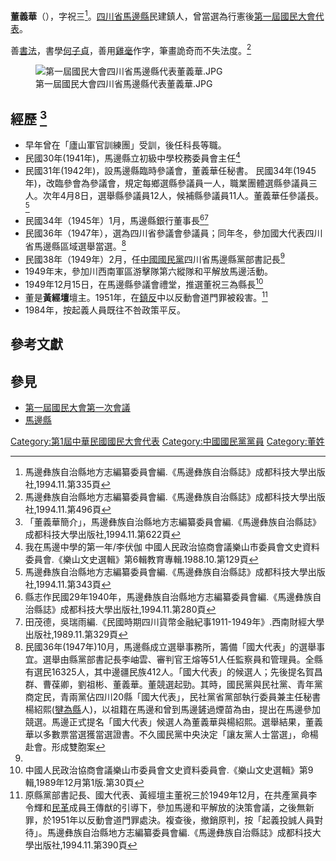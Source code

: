 '''董義華'''（{{bd|？年||1951年||catIdx=D董}}），字祝三<ref name="第335頁">馬邊彝族自治縣地方志編纂委員會編.《馬邊彝族自治縣誌》成都科技大學出版社,1994.11.第335頁</ref>。[[四川省|四川省]][[馬邊縣|馬邊縣]]民建鎮人，曾當選為行憲後[[第一屆國民大會代表|第一屆國民大會代表]]。

善[[書法|書法]]，書學[[何子貞|何子貞]]，善用[[雞毫|雞毫]]作字，筆畫詭奇而不失法度。<ref>馬邊彝族自治縣地方志編纂委員會編.《馬邊彝族自治縣誌》成都科技大學出版社,1994.11.第496頁</ref>

[[File:第一屆國民大會四川省馬邊縣代表董義華.JPG|thumb]]

== 經歷 <ref>「董義華簡介」，馬邊彝族自治縣地方志編纂委員會編.《馬邊彝族自治縣誌》成都科技大學出版社,1994.11.第622頁</ref> ==
*早年曾在「廬山軍官訓練團」受訓，後任科長等職。
*民國30年(1941年)，馬邊縣立初級中學校務委員會主任<ref>我在馬邊中學的第一年/李伏伽 中國人民政治協商會議樂山市委員會文史資料委員會.《樂山文史選輯》第6輯教育專輯.1988.10.第129頁</ref>
*民國31年(1942年)，設馬邊縣臨時參議會，董義華任秘書。 民國34年(1945年)，改臨參會為參議會，規定每鄉選縣參議員一人，職業團體選縣參議員三人。次年4月8日，選舉縣參議員12人，候補縣參議員11人。董義華任參議長。<ref>馬邊彝族自治縣地方志編纂委員會編.《馬邊彝族自治縣誌》成都科技大學出版社,1994.11.第343頁</ref>
*民國34年（1945年）1月，馬邊縣銀行董事長<ref>縣志作民國29年1940年，馬邊彝族自治縣地方志編纂委員會編.《馬邊彝族自治縣誌》成都科技大學出版社,1994.11.第280頁</ref><ref>田茂德，吳瑞雨編.《民國時期四川貨幣金融紀事1911-1949年》.西南財經大學出版社,1989.11.第329頁</ref>
*民國36年（1947年），選為四川省參議會參議員；同年冬，參加國大代表四川省馬邊縣區域選舉當選。<ref>民國36年(1947年)10月，馬邊縣成立選舉事務所，籌備「國大代表」的選舉事宜。選舉由縣黨部書記長李岫雲、審判官王熔等51人任監察員和管理員。全縣有選民16325人，其中邊疆民族412人。「國大代表」的候選人；先後提名賀昌群、曹葆卿，劉祖彬、董義華。董競選起勁。其時，國民黨與民社黨、青年黨商定民，青兩黨佔四川20縣「國大代表」，民社黨省黨部執行委員兼主任秘書楊紹熙([[犍為縣|犍為縣]]人)，以祖籍在馬邊和曾到馬邊鏟過煙苗為由，提出在馬邊參加競選。馬邊正式提名「國大代表」候選人為董義華與楊紹熙。選舉結果，董義華以多數票當選獲當選證書。不久國民黨中央決定「讓友黨人士當選」，命楊赴會。形成雙胞案</ref>
*民國38年（1949年）2月，任[[中國國民黨|中國國民黨]]四川省馬邊縣黨部書記長<ref name="第335頁" />
*1949年末，參加川西南軍區游擊隊第六縱隊和平解放馬邊活動。
*1949年12月15日，在馬邊縣參議會禮堂，推選董祝三為縣長<ref>中國人民政治協商會議樂山市委員會文史資料委員會.《樂山文史選輯》第9輯,1989年12月第1版.第30頁</ref>
*董是'''黃經壇'''壇主。1951年，在[[鎮反|鎮反]]中以反動會道門罪被殺害。<ref>原縣黨部書記長、國大代表、黃經壇主董祝三於1949年12月，在共產黨員李令輝和[[民革|民革]]成員王傳猷的引導下，參加馬邊和平解放的決策會議，之後無新罪，於1951年以反動會道門罪處決。複查後，撤銷原判，按「起義投誠人員對待」。馬邊彝族自治縣地方志編纂委員會編.《馬邊彝族自治縣誌》成都科技大學出版社,1994.11.第390頁</ref>
*1984年，按起義人員既往不咎政策平反。

==參考文獻==
{{reflist|2}}

==參見==
*[[第一屆國民大會第一次會議|第一屆國民大會第一次會議]]
*[[馬邊縣|馬邊縣]]

{{DEFAULTSORT:Dong董}}
[[Category:第1屆中華民國國民大會代表|Category:第1屆中華民國國民大會代表]]
[[Category:中國國民黨黨員|Category:中國國民黨黨員]]
[[Category:董姓|Category:董姓]]